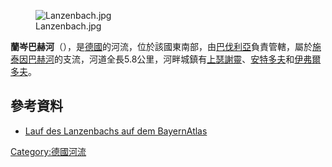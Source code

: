 {{Coord|47.76553|N|11.30135|E|display=title}}
[[Image:Lanzenbach.jpg|right]]

'''蘭岑巴赫河'''（{{lang-de|Lanzenbach}}），是[[德國|德國]]的河流，位於該國東南部，由[[巴伐利亞|巴伐利亞]]負責管轄，屬於[[施泰因巴赫河_(施塔恩貝格湖)|施泰因巴赫河]]的支流，河道全長5.8公里，河畔城鎮有[[上瑟謝靈|上瑟謝靈]]、[[安特多夫|安特多夫]]和[[伊弗爾多夫|伊弗爾多夫]]。

==參考資料==
* [https://v.bayern.de/g99PC Lauf des Lanzenbachs auf dem BayernAtlas]

{{Germany-geo-stub}}
[[Category:德國河流|Category:德國河流]]